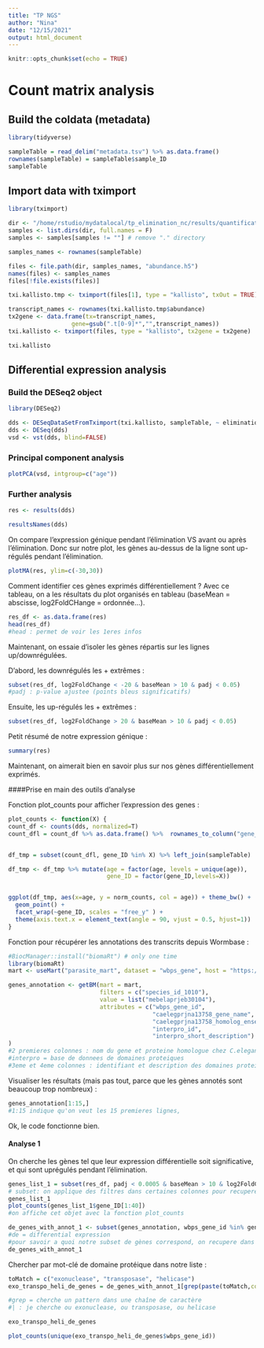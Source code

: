 ```yaml
---
title: "TP NGS"
author: "Nina"
date: "12/15/2021"
output: html_document
---
```


```r
knitr::opts_chunk$set(echo = TRUE)
```

# Count matrix analysis

## Build the coldata (metadata)

```r
library(tidyverse)

sampleTable = read_delim("metadata.tsv") %>% as.data.frame()
rownames(sampleTable) = sampleTable$sample_ID
sampleTable
```
## Import data with tximport

```r
library(tximport)

dir <- "/home/rstudio/mydatalocal/tp_elimination_nc/results/quantification/"
samples <- list.dirs(dir, full.names = F) 
samples <- samples[samples != ""] # remove "." directory

samples_names <- rownames(sampleTable)

files <- file.path(dir, samples_names, "abundance.h5")
names(files) <- samples_names
files[!file.exists(files)]

txi.kallisto.tmp <- tximport(files[1], type = "kallisto", txOut = TRUE)

transcript_names <- rownames(txi.kallisto.tmp$abundance)
tx2gene <- data.frame(tx=transcript_names,
                  gene=gsub(".t[0-9]*","",transcript_names))
txi.kallisto <- tximport(files, type = "kallisto", tx2gene = tx2gene)
```

```r
txi.kallisto
```

## Differential expression analysis

### Build the DESeq2 object

```r
library(DESeq2)

dds <- DESeqDataSetFromTximport(txi.kallisto, sampleTable, ~ elimination )
dds <- DESeq(dds)
vsd <- vst(dds, blind=FALSE)
```

### Principal component analysis

```r
plotPCA(vsd, intgroup=c("age"))
```
### Further analysis

```r
res <- results(dds)
```

```r
resultsNames(dds)
```

On compare l'expression génique pendant l'élimination VS avant ou après l'élimination. Donc sur notre plot, les gènes au-dessus de la ligne sont up-régulés pendant l'élimination.

```r
plotMA(res, ylim=c(-30,30))
```
Comment identifier ces gènes exprimés différentiellement ?
Avec ce tableau, on a les résultats du plot organisés en tableau (baseMean = abscisse, log2FoldCHange = ordonnée...).

```r
res_df <- as.data.frame(res)
head(res_df)
#head : permet de voir les 1eres infos
```

Maintenant, on essaie d'isoler les gènes répartis sur les lignes up/downrégulées.

D'abord, les downrégulés les + extrêmes :

```r
subset(res_df, log2FoldChange < -20 & baseMean > 10 & padj < 0.05)
#padj : p-value ajustee (points bleus significatifs)
```

Ensuite, les up-régulés les + extrêmes :

```r
subset(res_df, log2FoldChange > 20 & baseMean > 10 & padj < 0.05)
```

Petit résumé de notre expression génique :

```r
summary(res)
```

Maintenant, on aimerait bien en savoir plus sur nos gènes différentiellement exprimés.

####Prise en main des outils d'analyse

Fonction plot_counts pour afficher l'expression des genes :

```r
plot_counts <- function(X) {
count_df <- counts(dds, normalized=T)
count_dfl = count_df %>% as.data.frame() %>%  rownames_to_column("gene_ID") %>% pivot_longer(-gene_ID,names_to = "sample_ID", values_to = "norm_counts")


df_tmp = subset(count_dfl, gene_ID %in% X) %>% left_join(sampleTable)

df_tmp <- df_tmp %>% mutate(age = factor(age, levels = unique(age)),
                            gene_ID = factor(gene_ID,levels=X))


ggplot(df_tmp, aes(x=age, y = norm_counts, col = age)) + theme_bw() +
  geom_point() +
  facet_wrap(~gene_ID, scales = "free_y" ) +
  theme(axis.text.x = element_text(angle = 90, vjust = 0.5, hjust=1))
}
```

Fonction pour récupérer les annotations des transcrits depuis Wormbase :

```r
#BiocManager::install("biomaRt") # only one time
library(biomaRt)
mart <- useMart("parasite_mart", dataset = "wbps_gene", host = "https://parasite.wormbase.org", port = 443)

genes_annotation <- getBM(mart = mart,
                          filters = c("species_id_1010"),
                          value = list("mebelaprjeb30104"),
                          attributes = c("wbps_gene_id",
                                         "caelegprjna13758_gene_name",
                                         "caelegprjna13758_homolog_ensembl_peptide",
                                         "interpro_id",
                                         "interpro_short_description")
)
#2 premieres colonnes : nom du gene et proteine homologue chez C.elegans
#interpro = base de donnees de domaines proteiques
#3eme et 4eme colonnes : identifiant et description des domaines proteiques
```

Visualiser les résultats (mais pas tout, parce que les gènes annotés sont beaucoup trop nombreux) :

```r
genes_annotation[1:15,]
#1:15 indique qu'on veut les 15 premieres lignes,
```
Ok, le code fonctionne bien. 


#### Analyse 1

On cherche les gènes tel que leur expression différentielle soit significative, et qui sont uprégulés pendant l'élimination.

```r
genes_list_1 = subset(res_df, padj < 0.0005 & baseMean > 10 & log2FoldChange > 0)  %>% arrange (padj)
# subset: on applique des filtres dans certaines colonnes pour recuperer seulement certains transcrits, on obtient l'objet gene_list_1
genes_list_1
plot_counts(genes_list_1$gene_ID[1:40])
#on affiche cet objet avec la fonction plot_counts
```

```r
de_genes_with_annot_1 <- subset(genes_annotation, wbps_gene_id %in% genes_list_1$gene_ID)
#de = differential expression
#pour savoir a quoi notre subset de gènes correspond, on recupere dans notre grosse table d’annotation les genes qui sont dans notre liste
de_genes_with_annot_1
```

Chercher par mot-clé de domaine protéique dans notre liste :

```r
toMatch = c("exonuclease", "transposase", "helicase")
exo_transpo_heli_de_genes = de_genes_with_annot_1[grep(paste(toMatch,collapse="|"), de_genes_with_annot_1$interpro_short_description, ignore.case = T),]

#grep = cherche un pattern dans une chaîne de caractère
#| : je cherche ou exonuclease, ou transposase, ou helicase

exo_transpo_heli_de_genes

plot_counts(unique(exo_transpo_heli_de_genes$wbps_gene_id))
```

